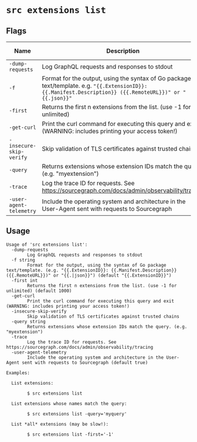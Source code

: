 # `src extensions list`


## Flags

| Name | Description | Default Value |
|------|-------------|---------------|
| `-dump-requests` | Log GraphQL requests and responses to stdout | `false` |
| `-f` | Format for the output, using the syntax of Go package text/template. e.g. `"{{.ExtensionID}}: {{.Manifest.Description}} ({{.RemoteURL}})" or "{{.json}}"` | |
| `-first` | Returns the first n extensions from the list. (use -1 for unlimited) | `1000` |
| `-get-curl` | Print the curl command for executing this query and exit (WARNING: includes printing your access token!) | `false` |
| `-insecure-skip-verify` | Skip validation of TLS certificates against trusted chains | `false` |
| `-query` | Returns extensions whose extension IDs match the query. (e.g. "myextension") |  |
| `-trace` | Log the trace ID for requests. See https://sourcegraph.com/docs/admin/observability/tracing | `false` |
| `-user-agent-telemetry` | Include the operating system and architecture in the User-Agent sent with requests to Sourcegraph | `true` |


## Usage

```
Usage of 'src extensions list':
  -dump-requests
    	Log GraphQL requests and responses to stdout
  -f string
    	Format for the output, using the syntax of Go package text/template. (e.g. "{{.ExtensionID}}: {{.Manifest.Description}} ({{.RemoteURL}})" or "{{.|json}}") (default "{{.ExtensionID}}")
  -first int
    	Returns the first n extensions from the list. (use -1 for unlimited) (default 1000)
  -get-curl
    	Print the curl command for executing this query and exit (WARNING: includes printing your access token!)
  -insecure-skip-verify
    	Skip validation of TLS certificates against trusted chains
  -query string
    	Returns extensions whose extension IDs match the query. (e.g. "myextension")
  -trace
    	Log the trace ID for requests. See https://sourcegraph.com/docs/admin/observability/tracing
  -user-agent-telemetry
    	Include the operating system and architecture in the User-Agent sent with requests to Sourcegraph (default true)

Examples:

  List extensions:

    	$ src extensions list

  List extensions whose names match the query:

    	$ src extensions list -query='myquery'

  List *all* extensions (may be slow!):

    	$ src extensions list -first='-1'



```
